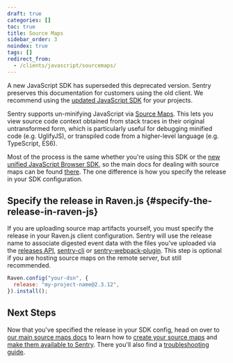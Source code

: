 ```yaml
---
draft: true
categories: []
toc: true
title: Source Maps
sidebar_order: 3
noindex: true
tags: []
redirect_from:
  - /clients/javascript/sourcemaps/
---
```


<Alert level="warning" title="Deprecation Warning">

A new JavaScript SDK has superseded this deprecated version. Sentry preserves this documentation for customers using the old client. We recommend using the [updated JavaScript SDK](/platforms/javascript/) for your projects.

</Alert>

Sentry supports un-minifying JavaScript via [Source Maps](https://blog.sentry.io/2015/10/29/debuggable-javascript-with-source-maps/). This lets you view source code context obtained from stack traces in their original untransformed form, which is particularly useful for debugging minified code (e.g. UglifyJS), or transpiled code from a higher-level language (e.g. TypeScript, ES6).

Most of the process is the same whether you're using this SDK or the [new unified JavaScript Browser SDK](/platforms/javascript/), so the main docs for dealing with source maps can be found [there](/platforms/javascript/sourcemaps/). The one difference is how you specify the release in your SDK configuration.

## Specify the release in Raven.js {#specify-the-release-in-raven-js}

If you are uploading source map artifacts yourself, you must specify the release in your Raven.js client configuration. Sentry will use the release name to associate digested event data with the files you’ve uploaded via the [releases API](/api/releases/), [sentry-cli](/product/cli/) or [sentry-webpack-plugin](https://github.com/getsentry/sentry-webpack-plugin). This step is optional if you are hosting source maps on the remote server, but still recommended.

```javascript
Raven.config("your-dsn", {
  release: "my-project-name@2.3.12",
}).install();
```

## Next Steps

Now that you've specified the release in your SDK config, head on over to [our main source maps docs](/platforms/javascript/sourcemaps/) to learn how to [create your source maps](/platforms/javascript/sourcemaps/) and [make them available to Sentry](/platforms/javascript/sourcemaps/). There you'll also find a [troubleshooting guide](/platforms/javascript/sourcemaps/).
